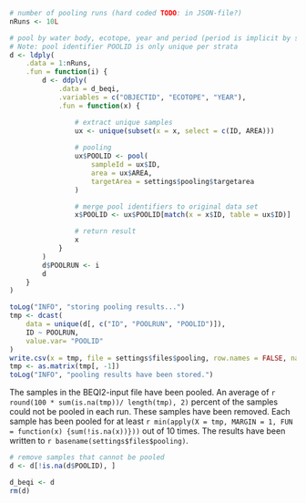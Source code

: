 ```r

# number of pooling runs (hard coded TODO: in JSON-file?)
nRuns <- 10L

# pool by water body, ecotope, year and period (period is implicit by selection)
# Note: pool identifier POOLID is only unique per strata
d <- ldply(
    .data = 1:nRuns,
    .fun = function(i) {
        d <- ddply(
            .data = d_beqi, 
            .variables = c("OBJECTID", "ECOTOPE", "YEAR"), 
            .fun = function(x) {

                # extract unique samples
                ux <- unique(subset(x = x, select = c(ID, AREA)))
                
                # pooling
                ux$POOLID <- pool(
                    sampleId = ux$ID, 
                    area = ux$AREA, 
                    targetArea = settings$pooling$targetarea
                )

                # merge pool identifiers to original data set
                x$POOLID <- ux$POOLID[match(x = x$ID, table = ux$ID)]

                # return result
                x
            }
        )
        d$POOLRUN <- i
        d
    }
)

toLog("INFO", "storing pooling results...")
tmp <- dcast(
    data = unique(d[, c("ID", "POOLRUN", "POOLID")]), 
    ID ~ POOLRUN, 
    value.var= "POOLID"
)
write.csv(x = tmp, file = settings$files$pooling, row.names = FALSE, na = "")
tmp <- as.matrix(tmp[, -1])
toLog("INFO", "pooling results have been stored.")

```

The samples in the BEQI2-input file have been pooled. An average of `r round(100 * sum(is.na(tmp))/ length(tmp), 2)` percent of the samples could not be pooled in each run. These samples have been removed. Each sample has been pooled for at least `r min(apply(X = tmp, MARGIN = 1, FUN = function(x) {sum(!is.na(x))}))` out of 10 times.  The results have been written to `r basename(settings$files$pooling)`.


```r
# remove samples that cannot be pooled
d <- d[!is.na(d$POOLID), ]
```

```r
d_beqi <- d
rm(d)
```
